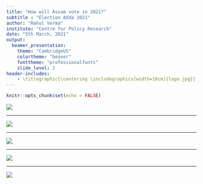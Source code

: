 ---
title: "How will Assam vote in 2021?"
subtitle : "Election Adda 2021"
author: "Rahul Verma"
institute: "Centre for Policy Research"
date: "5th March, 2021"
output:
  beamer_presentation:
    theme: "CambridgeUS"
    colortheme: "beaver"
    fonttheme: "professionalfonts"
    slide_level: 2
header-includes:
    - \titlegraphic{\centering \includegraphics[width=10cm]{logo.jpg}}
---

```{r setup, include=FALSE}
knitr::opts_chunk$set(echo = FALSE)
```

![](D:/cpr/elections/assam/assam_map.png)

---


![](D:/cpr/elections/assam/vs_seat.png)


---




![](D:/cpr/elections/assam/strike_rate.png)


---




![](D:/cpr/elections/assam/vs_phase.png)

---

![](D:/cpr/elections/assam/rahul_table.png)








